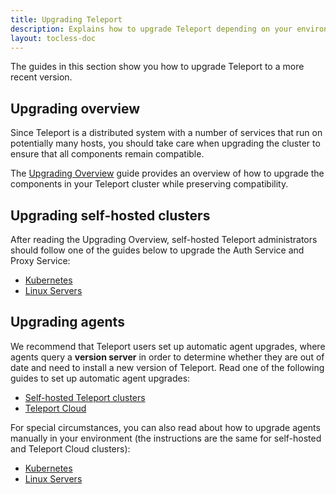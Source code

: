 ```yaml
---
title: Upgrading Teleport
description: Explains how to upgrade Teleport depending on your environment and edition.
layout: tocless-doc
---
```


The guides in this section show you how to upgrade Teleport to a more recent
version.

## Upgrading overview

Since Teleport is a distributed system with a number of services that run on
potentially many hosts, you should take care when upgrading the cluster to
ensure that all components remain compatible.

The [Upgrading Overview](./upgrading/overview.mdx) guide provides an overview of
how to upgrade the components in your Teleport cluster while preserving
compatibility.

## Upgrading self-hosted clusters

After reading the Upgrading Overview, self-hosted Teleport administrators should
follow one of the guides below to upgrade the Auth Service and Proxy Service:

- [Kubernetes](./upgrading/auth-proxy-helm.mdx)
- [Linux Servers](./upgrading/auth-proxy-linux.mdx)

## Upgrading agents

We recommend that Teleport users set up automatic agent upgrades, where agents
query a **version server** in order to determine whether they are out of date
and need to install a new version of Teleport. Read one of the following guides
to set up automatic agent upgrades:

- [Self-hosted Teleport clusters](./upgrading//self-hosted-automatic-agent-updates.mdx)
- [Teleport Cloud](./upgrading//enroll-agent-into-automatic-updates.mdx)

For special circumstances, you can also read about how to upgrade agents
manually in your environment (the instructions are the same for self-hosted and
Teleport Cloud clusters):

- [Kubernetes](./upgrading/agents-helm.mdx)
- [Linux Servers](./upgrading/agents-linux.mdx)

